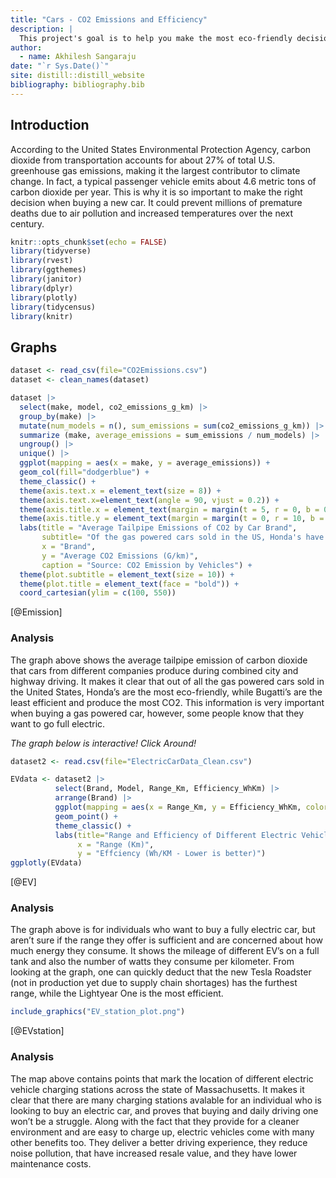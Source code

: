 ```yaml
---
title: "Cars - CO2 Emissions and Efficiency"
description: |
  This project's goal is to help you make the most eco-friendly decision when buying a new car!
author:
  - name: Akhilesh Sangaraju 
date: "`r Sys.Date()`"
site: distill::distill_website
bibliography: bibliography.bib
---
```


## Introduction
According to the United States Environmental Protection Agency, carbon dioxide from transportation accounts for about 27% of total U.S. greenhouse gas emissions, making it the largest contributor to climate change. In fact, a typical passenger vehicle emits about 4.6 metric tons of carbon dioxide per year. This is why it is so important to make the right decision when buying a new car. It could prevent millions of premature deaths due to air pollution and increased temperatures over the next century.

```r
knitr::opts_chunk$set(echo = FALSE)
library(tidyverse)
library(rvest)
library(ggthemes)
library(janitor)
library(dplyr)
library(plotly)
library(tidycensus)
library(knitr)
```

## Graphs

```r
dataset <- read_csv(file="CO2Emissions.csv")
dataset <- clean_names(dataset)
```

```r
dataset |>
  select(make, model, co2_emissions_g_km) |>
  group_by(make) |>
  mutate(num_models = n(), sum_emissions = sum(co2_emissions_g_km)) |>
  summarize (make, average_emissions = sum_emissions / num_models) |>
  ungroup() |>
  unique() |>
  ggplot(mapping = aes(x = make, y = average_emissions)) +
  geom_col(fill="dodgerblue") +
  theme_classic() +
  theme(axis.text.x = element_text(size = 8)) +
  theme(axis.text.x=element_text(angle = 90, vjust = 0.2)) +
  theme(axis.title.x = element_text(margin = margin(t = 5, r = 0, b = 0, l = 0))) +
  theme(axis.title.y = element_text(margin = margin(t = 0, r = 10, b = 0, l = 0))) +
  labs(title = "Average Tailpipe Emissions of CO2 by Car Brand",
       subtitle= "Of the gas powered cars sold in the US, Honda's have the lowest average CO2 emissions",
       x = "Brand",
       y = "Average CO2 Emissions (G/km)",
       caption = "Source: CO2 Emission by Vehicles") +
  theme(plot.subtitle = element_text(size = 10)) +
  theme(plot.title = element_text(face = "bold")) +
  coord_cartesian(ylim = c(100, 550))
```

[@Emission]


### Analysis

The graph above shows the average tailpipe emission of carbon dioxide that cars from different companies produce during combined city and highway driving. It makes it clear that out of all the gas powered cars sold in the United States, Honda's are the most eco-friendly, while Bugatti's are the least efficient and produce the most CO2. This information is very important when buying a gas powered car, however, some people know that they want to go full electric.


*The graph below is interactive! Click Around!*

```r
dataset2 <- read.csv(file="ElectricCarData_Clean.csv")
```

```r
EVdata <- dataset2 |>
          select(Brand, Model, Range_Km, Efficiency_WhKm) |>
          arrange(Brand) |>
          ggplot(mapping = aes(x = Range_Km, y = Efficiency_WhKm, color = Brand, label = Model)) +
          geom_point() +
          theme_classic() +
          labs(title="Range and Efficiency of Different Electric Vehicles",
               x = "Range (Km)",
               y = "Effciency (Wh/KM - Lower is better)")
ggplotly(EVdata)
```

[@EV]


### Analysis

The graph above is for individuals who want to buy a fully electric car, but aren't sure if the range they offer is sufficient and are concerned about how much energy they consume. It shows the mileage of different EV's on a full tank and also the number of watts they consume per kilometer. From looking at the graph, one can quickly deduct that the new Tesla Roadster (not in production yet due to supply chain shortages) has the furthest range, while the Lightyear One is the most efficient. 


```r
include_graphics("EV_station_plot.png")
```

[@EVstation]


### Analysis

The map above contains points that mark the location of different electric vehicle charging stations across the state of Massachusetts. It makes it clear that there are many charging stations avalable for an individual who is looking to buy an electric car, and proves that buying and daily driving one won't be a struggle. Along with the fact that they provide for a cleaner environment and are easy to charge up, electric vehicles come with many other benefits too. They deliver a better driving experience, they reduce noise pollution, that have increased resale value, and they have lower maintenance costs. 

